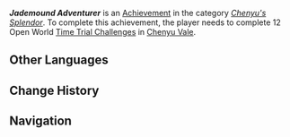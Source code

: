 {{Achievement Infobox
|title        = Jademound Adventurer
|id           = 80308
|order id     = 284
|category     = Chenyu's Splendor
|description  = Complete 12 Open World mechanism-activated Time Trial Challenges in Chenyu Vale.
|requirements = 
|primogems    = 5
|topic        = Time Trial Challenges
|set          = Jademound Adventurer
|tier         = 1
|tiers_total  = 3
}}
'''''Jademound Adventurer''''' is an [[Achievement]] in the category ''[[Chenyu's Splendor]]''. To complete this achievement, the player needs to complete 12 Open World [[Time Trial Challenge]]s in [[Chenyu Vale]].

==Other Languages==
{{Other Languages|Transclude=Jademound Adventurer}}

==Change History==
{{Change History|4.4}}

==Navigation==
{{Achievement Navbox}}